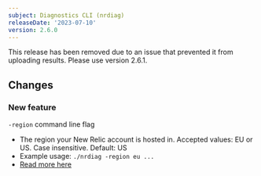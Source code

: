 ```yaml
---
subject: Diagnostics CLI (nrdiag)
releaseDate: '2023-07-10'
version: 2.6.0
---
```


<Callout variant="important">
  This release has been removed due to an issue that prevented it from uploading results. Please use version 2.6.1.
</Callout>

## Changes
### New feature
`-region` command line flag
  * The region your New Relic account is hosted in. Accepted values: EU or US. Case insensitive. Default: US
  * Example usage: `./nrdiag -region eu ...`
  * [Read more here](/docs/new-relic-solutions/solve-common-issues/diagnostics-cli-nrdiag/run-diagnostics-cli-nrdiag/#region)
